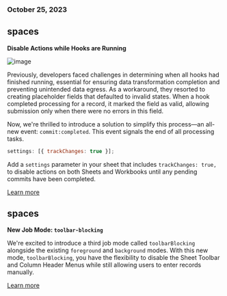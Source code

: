 ### October 25, 2023

## spaces

**Disable Actions while Hooks are Running**

![image](../changelog/images/trackChanges.gif)

Previously, developers faced challenges in determining when all hooks had finished running, essential for ensuring data transformation completion and preventing unintended data egress. As a workaround, they resorted to creating placeholder fields that defaulted to invalid states. When a hook completed processing for a record, it marked the field as valid, allowing submission only when there were no errors in this field.

Now, we're thrilled to introduce a solution to simplify this process—an all-new event: `commit:completed`. This event signals the end of all processing tasks.

```jsx
settings: [{ trackChanges: true }];
```

Add a `settings` parameter in your sheet that includes `trackChanges: true,` to disable actions on both Sheets and Workbooks until any pending commits have been completed.

[Learn more](../blueprint/sheet-options#settings)

## spaces

**New Job Mode: `toolbar-blocking`**

We're excited to introduce a third job mode called `toolbarBlocking` alongside the existing `foreground` and `background` modes. With this new mode, `toolbarBlocking`, you have the flexibility to disable the Sheet Toolbar and Column Header Menus while still allowing users to enter records manually.

[Learn more](../orchestration/actions#optional-parameters)
